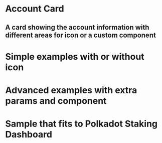 
# Account Card

## A card showing the account information with different areas for icon or a custom component

<NPM npm={props.npm} />

<AccountCardPageInfo />

##

# Simple examples with or without icon

##

<AccountCardPageSimple />

<AccountCardPageSimpleNoIcon />

<AccountCardPageSimpleMoreProps />

##

# Advanced examples with extra params and component

##

<AccountCardPageAdvanced />

<AccountCardPageAdvancedEllipsis />

<AccountCardPageAdvancedEllipsisExtreme />

<AccountCardPageAdvancedExtraComponent />

<AccountCardPageAdvancedExtraComponentDiff />

<AccountCardPageAdvancedVariousIconChanges />

##

# Sample that fits to Polkadot Staking Dashboard

##

<AccountCardPageStakingSamples />
